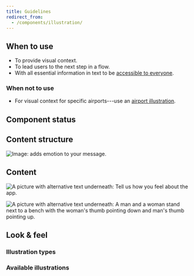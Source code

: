 ```yaml
---
title: Guidelines
redirect_from:
  - /components/illustration/
---
```




<ReactExample exampleId="Illustration-default" />

## When to use

- To provide visual context.
- To lead users to the next step in a flow.
- With all essential information in text to be [accessible to everyone](/foundation/accessibility/).

### When not to use

- For visual context for specific airports---use an [airport illustration](/components/visuals/airportillustration/).

## Component status

<ComponentStatus component="Illustration" />

## Content structure

![Image: adds emotion to your message.](fileId:4QJZqvBvRrLu6t9mwObCkA;nodeId:0%3A265)

## Content

<IllustrationNonvisualSnippet />

<Guideline type="do" title="Use meaningful alt text">

![A picture with alternative text underneath: Tell us how you feel about the app.](fileId:fannvRpkOJK6uxxT33EKaa;nodeId:71%3A986)

![A picture with alternative text underneath: A man and a woman stand next to a bench with the woman's thumb pointing down and man's thumb pointing up.](fileId:fannvRpkOJK6uxxT33EKaa;nodeId:71%3A981)

</Guideline>

## Look & feel

### Illustration types

<IllustrationTypesSnippet />

### Available illustrations

<IllustrationList />
